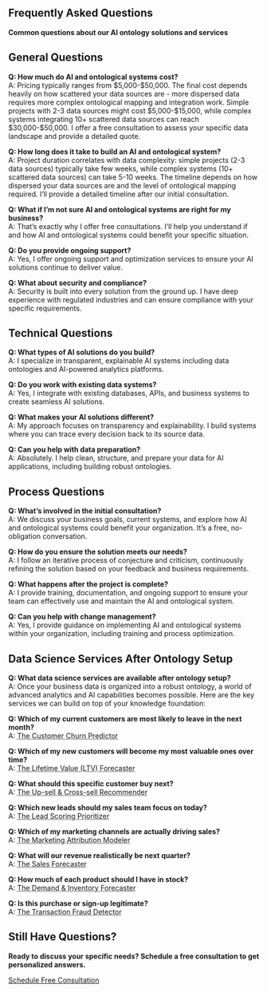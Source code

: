 ::: {.hero-section}
# Frequently Asked Questions {.display-1}

**Common questions about our AI ontology solutions and services**
:::

::: {.section}
## General Questions

::: {.faq-section}
**Q: How much do AI and ontological systems cost?**  
A: Pricing typically ranges from $5,000-$50,000. The final cost depends heavily on how scattered your data sources are - more dispersed data requires more complex ontological mapping and integration work. Simple projects with 2-3 data sources might cost $5,000-$15,000, while complex systems integrating 10+ scattered data sources can reach $30,000-$50,000. I offer a free consultation to assess your specific data landscape and provide a detailed quote.

**Q: How long does it take to build an AI and ontological system?**  
A: Project duration correlates with data complexity: simple projects (2-3 data sources) typically take few weeks, while complex systems (10+ scattered data sources) can take 5-10 weeks. The timeline depends on how dispersed your data sources are and the level of ontological mapping required. I'll provide a detailed timeline after our initial consultation.

**Q: What if I'm not sure AI and ontological systems are right for my business?**  
A: That's exactly why I offer free consultations. I'll help you understand if and how AI and ontological systems could benefit your specific situation.

**Q: Do you provide ongoing support?**  
A: Yes, I offer ongoing support and optimization services to ensure your AI solutions continue to deliver value.

**Q: What about security and compliance?**  
A: Security is built into every solution from the ground up. I have deep experience with regulated industries and can ensure compliance with your specific requirements.
:::
:::

::: {.section}
## Technical Questions

::: {.faq-section}
**Q: What types of AI solutions do you build?**  
A: I specialize in transparent, explainable AI systems including data ontologies and AI-powered analytics platforms.

**Q: Do you work with existing data systems?**  
A: Yes, I integrate with existing databases, APIs, and business systems to create seamless AI solutions.

**Q: What makes your AI solutions different?**  
A: My approach focuses on transparency and explainability. I build systems where you can trace every decision back to its source data.

**Q: Can you help with data preparation?**  
A: Absolutely. I help clean, structure, and prepare your data for AI applications, including building robust ontologies.
:::
:::

::: {.section}
## Process Questions

::: {.faq-section}
**Q: What's involved in the initial consultation?**  
A: We discuss your business goals, current systems, and explore how AI and ontological systems could benefit your organization. It's a free, no-obligation conversation.

**Q: How do you ensure the solution meets our needs?**  
A: I follow an iterative process of conjecture and criticism, continuously refining the solution based on your feedback and business requirements.

**Q: What happens after the project is complete?**  
A: I provide training, documentation, and ongoing support to ensure your team can effectively use and maintain the AI and ontological system.

**Q: Can you help with change management?**  
A: Yes, I provide guidance on implementing AI and ontological systems within your organization, including training and process optimization.
:::
:::

::: {.section}
## Data Science Services After Ontology Setup

::: {.faq-section}
**Q: What data science services are available after ontology setup?**  
A: Once your business data is organized into a robust ontology, a world of advanced analytics and AI capabilities becomes possible. Here are the key services we can build on top of your knowledge foundation:

**Q: Which of my current customers are most likely to leave in the next month?**  
A: <abbr title="We identify the key warning signs in your data (like decreased usage or specific support issues) to create a priority list of at-risk customers, so your team can proactively intervene and save them.">The Customer Churn Predictor</abbr>

**Q: Which of my new customers will become my most valuable ones over time?**  
A: <abbr title="We predict the long-term value of new customers right when they sign up. This helps you focus your best resources on high-potential clients and understand how much you can afford to spend to acquire them.">The Lifetime Value (LTV) Forecaster</abbr>

**Q: What should this specific customer buy next?**  
A: <abbr title="By analyzing past purchase patterns, we build a 'recommendation engine' to suggest the right next product or service upgrade for each individual customer, increasing your average order value.">The Up-sell & Cross-sell Recommender</abbr>

**Q: Which new leads should my sales team focus on today?**  
A: <abbr title="We automatically score every new lead based on their likelihood to buy. This allows your sales team to stop guessing and spend their valuable time on the prospects most likely to close.">The Lead Scoring Prioritizer</abbr>

**Q: Which of my marketing channels are actually driving sales?**  
A: <abbr title="We figure out which ads, emails, and social media posts are truly contributing to sales, not just getting the last click. This lets you confidently re-invest your marketing budget in what works and cut what doesn't.">The Marketing Attribution Modeler</abbr>

**Q: What will our revenue realistically be next quarter?**  
A: <abbr title="We create a data-driven sales forecast that's more accurate than a simple spreadsheet. This helps with everything from financial planning and hiring to setting more realistic goals for your team.">The Sales Forecaster</abbr>

**Q: How much of each product should I have in stock?**  
A: <abbr title="We predict how much of each product your customers will buy in the near future, helping you avoid costly stockouts or tying up cash in excess inventory.">The Demand & Inventory Forecaster</abbr>

**Q: Is this purchase or sign-up legitimate?**  
A: <abbr title="We build a model that spots suspicious activity in real-time by identifying patterns that look different from normal user behavior, helping you reduce fraudulent transactions and chargebacks.">The Transaction Fraud Detector</abbr>
:::
:::

::: {.section-centered}
## Still Have Questions?

**Ready to discuss your specific needs? Schedule a free consultation to get personalized answers.**

::: {.hero-cta}
[Schedule Free Consultation](contact.html){.btn .btn-primary .btn-lg}
:::
::: 